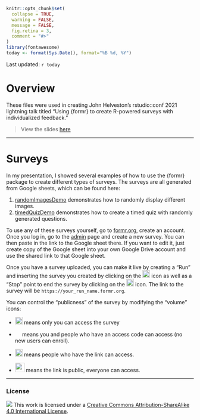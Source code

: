 
```r
knitr::opts_chunk$set(
  collapse = TRUE,
  warning = FALSE,
  message = FALSE,
  fig.retina = 3,
  comment = "#>"
)
library(fontawesome)
today <- format(Sys.Date(), format="%B %d, %Y")
```

Last updated: `r today`

# Overview

These files were used in creating John Helveston's rstudio::conf 2021 lightning talk titled "Using {formr} to create R-powered surveys with individualized feedback."

> View the slides [here](https://jhelvy.github.io/surveys-with-formr/slides/index.html)

-----

# Surveys

In my presentation, I showed several examples of how to use the {formr} package to create different types of surveys. The surveys are all generated from Google sheets, which can be found here:

1. [randomImagesDemo](https://docs.google.com/spreadsheets/d/1hs551J6PYJNxc4sftmJyUqj6XYGYFVnN_5faQBWY7cs/edit?usp=sharing) demonstrates how to randomly display different images.
2. [timedQuizDemo](https://docs.google.com/spreadsheets/d/1PAHG15ijvVpCO3Ny9biAnzJTonLLfzPDDBKg1vA0ZEs/edit?usp=sharing) demonstrates how to create a timed quiz with randomly generated questions.

To use any of these surveys yourself, go to [formr.org](https://formr.org/), create an account. Once you log in, go to the [admin](https://formr.org/admin) page and create a new survey. You can then paste in the link to the Google sheet there. If you want to edit it, just create copy of the Google sheet into your own Google Drive account and use the shared link to that Google sheet.

Once you have a survey uploaded, you can make it live by creating a "Run" and inserting the survey you created by clicking on the <img src="images/fa/pen-square-solid.svg" width=20> icon as well as a "Stop" point to end the survey by clicking on the <img src="images/fa/stop-solid.svg" width=20> icon. The link to the survey will be `https://your_run_name.formr.org`.

You can control the "publicness" of the survey by modifying the "volume" icons:

- <img src="images/fa/eject-solid.svg" width=20> means only you can access the survey

- <img src="images/fa/volume-off-solid.svg" width=15> means you and people who have an access code can access (no new users can enroll).

- <img src="images/fa/volume-down-solid.svg" width=20> means people who have the link can access.

- <img src="images/fa/volume-up-solid.svg" width=25> means the link is public, everyone can access.

-----

### License

![](https://i.creativecommons.org/l/by-sa/4.0/88x31.png)  This work is licensed under a [Creative Commons Attribution-ShareAlike 4.0 International License](https://creativecommons.org/licenses/by-sa/4.0/).
